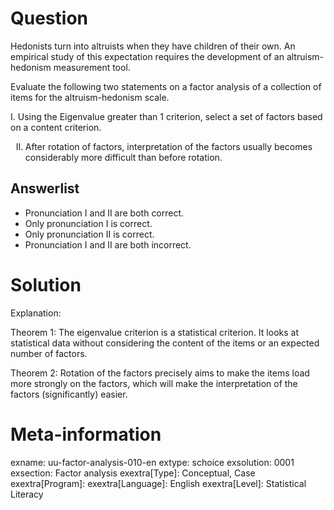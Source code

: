 Question
========
  
Hedonists turn into altruists when they have children of their own. An empirical study of this expectation requires the development of an altruism-hedonism measurement tool.

Evaluate the following two statements on a factor analysis of a collection of items for the altruism-hedonism scale.

I. Using the Eigenvalue greater than 1 criterion, select a set of factors based on a content criterion.

II. After rotation of factors, interpretation of the factors usually becomes considerably more difficult than before rotation.


  
Answerlist
----------
* Pronunciation I and II are both correct.
* Only pronunciation I is correct.
* Only pronunciation II is correct.
* Pronunciation I and II are both incorrect.


Solution
========
  
Explanation:

Theorem 1: The eigenvalue criterion is a statistical criterion. It looks at statistical data without considering the content of the items or an expected number of factors.

Theorem 2: Rotation of the factors precisely aims to make the items load more strongly on the factors, which will make the interpretation of the factors (significantly) easier.

Meta-information
================
exname: uu-factor-analysis-010-en
extype: schoice
exsolution: 0001
exsection: Factor analysis
exextra[Type]: Conceptual, Case
exextra[Program]: 
exextra[Language]: English
exextra[Level]: Statistical Literacy
